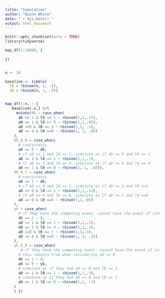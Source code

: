 ```yaml
---
title: "Simulation"
author: "Quinn White"
date: "`r Sys.Date()`"
output: html_document
---
```


```r
knitr::opts_chunk$set(echo = TRUE)
library(tidyverse)
```

```r

map_df(1:10000, {
  
})


n <- 10

baseline <- tibble(
  l0 = rbinom(n, 1, .5),
  a0 = rbinom(n, 1, .5))


map_df(1:n, ~ {
   baseline[.x,] %>%
     mutate(dk = case_when(
      a0 == 1 & l0 == 1 ~ rbinom(1,1,.12),
      a0 == 1 & l0 == 0 ~ rbinom(1,1,.05),
      a0 ==0 & l0 == 1 ~ rbinom(1,1, .1),
      a0 == 0 & l0 ==0 ~ rbinom(1, 1, .08)
    ),
    dk_A_0 = case_when(
      # consistency 
      a0 == 0 ~ dk,
      # if a0 == 1 and l0 == 1, simulate as if a0 == 0 and l0 == 1
      a0 == 1 & l0 == 1 ~ rbinom(1,1,.1),
      # if a0 == 1 and l0 == 0, simulate as if a0 == 0 and l0 == 0
      a0 == 1 & l0 == 0 ~ rbinom(1, 1, .08)),
    dk_A_1 = case_when(
      # consistency
      a0 == 1 ~ dk,
      # if a0 == 0 and l0 == 1, simulate as if a0 == 1 and l0 ==1
      a0 == 0 & l0 == 1 ~ rbinom(1,1,.12),
      # if a0 == 0 and l0 == 0, simulate as if a0 == 1 and l0 ==0
      a0 == 0 & l0 ==0 ~ rbinom(1,1,.05)
    ),
    yk = case_when(
      # if they have the competing event, cannot have the event of interest
      dk == 1 ~ 0, 
      a0 == 1 & l0 == 1 ~ rbinom(1,1,.2),
      a0 == 1 & l0 == 0 ~ rbinom(1,1,.1),
      a0 ==0 & l0 == 1 ~ rbinom(1,1,.3),
      a0 == 0 & l0 ==0 ~ rbinom(1, 1, .25)
    ),
    yk_A_0 = case_when(
       # if they have the competing event, cannot have the event of interest
      # this remains true when considering a0 == 0
      dk == 1 ~ 0, 
      a0 == 0 ~ yk,
      # simulate as if they had a0 == 0 and l0 == 1
      a0 == 1 & l0 == 1 ~ rbinom(1,1,.3),
      # simulate as if they had a0 == 0 and l0 == 1
      a0 == 1 & l0 == 0 ~ rbinom(1,1, .1)
    )
    ) })




```

